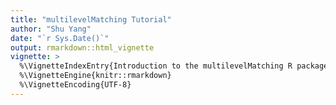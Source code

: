 ```yaml
---
title: "multilevelMatching Tutorial"
author: "Shu Yang"
date: "`r Sys.Date()`"
output: rmarkdown::html_vignette
vignette: >
  %\VignetteIndexEntry{Introduction to the multilevelMatching R package}
  %\VignetteEngine{knitr::rmarkdown}
  %\VignetteEncoding{UTF-8}
---
```


